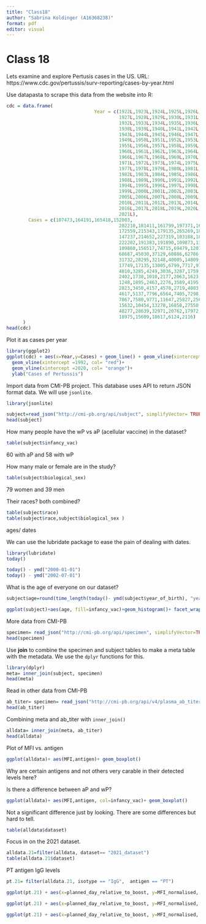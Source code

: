 ```yaml
---
title: "Class18"
author: "Sabrina Koldinger (A16368238)"
format: pdf
editor: visual
---
```


# Class 18

Lets examine and explore Pertusis cases in the US.
URL: https://www.cdc.gov/pertussis/surv-reporting/cases-by-year.html

Use datapasta to scrape this data from the website into R:

```r
cdc = data.frame(
                                Year = c(1922L,1923L,1924L,1925L,1926L,
                                         1927L,1928L,1929L,1930L,1931L,
                                         1932L,1933L,1934L,1935L,1936L,1937L,
                                         1938L,1939L,1940L,1941L,1942L,
                                         1943L,1944L,1945L,1946L,1947L,1948L,
                                         1949L,1950L,1951L,1952L,1953L,1954L,
                                         1955L,1956L,1957L,1958L,1959L,
                                         1960L,1961L,1962L,1963L,1964L,1965L,
                                         1966L,1967L,1968L,1969L,1970L,
                                         1971L,1972L,1973L,1974L,1975L,1976L,
                                         1977L,1978L,1979L,1980L,1981L,
                                         1982L,1983L,1984L,1985L,1986L,1987L,
                                         1988L,1989L,1990L,1991L,1992L,1993L,
                                         1994L,1995L,1996L,1997L,1998L,
                                         1999L,2000L,2001L,2002L,2003L,2004L,
                                         2005L,2006L,2007L,2008L,2009L,
                                         2010L,2011L,2012L,2013L,2014L,2015L,
                                         2016L,2017L,2018L,2019L,2020L,
                                         2021L),
        Cases = c(107473,164191,165418,152003,
                                         202210,181411,161799,197371,166914,
                                         172559,215343,179135,265269,180518,
                                         147237,214652,227319,103188,183866,
                                         222202,191383,191890,109873,133792,
                                         109860,156517,74715,69479,120718,
                                         68687,45030,37129,60886,62786,
                                         31732,28295,32148,40005,14809,11468,
                                         17749,17135,13005,6799,7717,9718,
                                         4810,3285,4249,3036,3287,1759,
                                         2402,1738,1010,2177,2063,1623,1730,
                                         1248,1895,2463,2276,3589,4195,
                                         2823,3450,4157,4570,2719,4083,6586,
                                         4617,5137,7796,6564,7405,7298,
                                         7867,7580,9771,11647,25827,25616,
                                         15632,10454,13278,16858,27550,18719,
                                         48277,28639,32971,20762,17972,
                                         18975,15609,18617,6124,2116)
      )
head(cdc)
```

Plot it as cases per year
```r
library(ggplot2)
ggplot(cdc) + aes(x=Year,y=Cases) + geom_line() + geom_vline(xintercept =1947, col= "purple") +
  geom_vline(xintercept =1992, col= "red")+
  geom_vline(xintercept =2020, col= "orange")+
  ylab("Cases of Pertussis")
```


Import data from CMI-PB project. This database uses API to return JSON format data. 
We will use `jsonlite`.

```r
library(jsonlite)

subject=read_json("http://cmi-pb.org/api/subject", simplifyVector= TRUE)
head(subject)
```


How many people have the wP vs aP (acellular vaccine) in the dataset?
```r
table(subject$infancy_vac)
```
60 with aP and 58 with wP

How many male or female are in the study?
```r
table(subject$biological_sex)
```
79 women and 39 men

Their races? both combined?
```r
table(subject$race)
table(subject$race,subject$biological_sex )
```


ages/ dates

We can use the lubridate package to ease the pain of dealing with dates.
```r
library(lubridate)
today()
```

```r
today() - ymd("2000-01-01")
today() - ymd("2002-07-01")
```



What is the age of everyone on our dataset?
```r
subject$age=round(time_length(today()- ymd(subject$year_of_birth), "years"))
```

```r
ggplot(subject)+aes(age, fill=infancy_vac)+geom_histogram()+ facet_wrap(vars(infancy_vac), nrow = 2)
```


More data from CMI-PB

```r
specimen= read_json("http://cmi-pb.org/api/specimen", simplifyVector=TRUE)
head(specimen)
```


Use **join** to combine the specimen and subject tables to make a meta table with the metadata. We use the `dplyr` functions for this. 

```r
library(dplyr)
meta= inner_join(subject, specimen)
head(meta)
```


Read in other data from CMI-PB
```r
ab_titer= specimen= read_json("http://cmi-pb.org/api/v4/plasma_ab_titer", simplifyVector=TRUE)
head(ab_titer)
```

Combining meta and ab_titer with `inner_join()` 
```r
alldata= inner_join(meta, ab_titer)
head(alldata)
```

Plot of MFI vs. antigen

```r
ggplot(alldata)+ aes(MFI,antigen)+ geom_boxplot()
```


Why are certain antigens and not others very carable in their detected levels here?


Is there a difference between aP and wP? 

```r
ggplot(alldata)+ aes(MFI,antigen, col=infancy_vac)+ geom_boxplot()
```
Not a significant difference just by looking. There are some differences but hard to tell. 

```r
table(alldata$dataset)
```


Focus in on the 2021 dataset.
```r
alldata.21=filter(alldata, dataset== "2021_dataset")
table(alldata.21$dataset)
```

PT antigen IgG levels

```r
pt.21= filter(alldata.21, isotype == "IgG",  antigen == "PT")
```



```r
ggplot(pt.21) + aes(x=planned_day_relative_to_boost, y=MFI_normalised, col=infancy_vac) +geom_point()
```


```r
ggplot(pt.21) + aes(x=planned_day_relative_to_boost, y=MFI_normalised, col=infancy_vac) +geom_line() +geom_point()
```




```r
ggplot(pt.21) + aes(x=planned_day_relative_to_boost, y=MFI_normalised, col=infancy_vac, group=subject_id) +geom_line() +geom_point()

```


